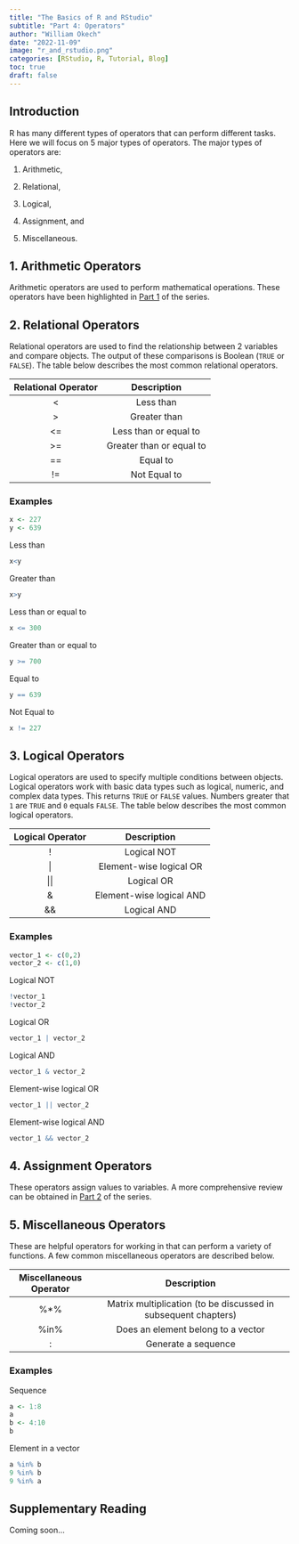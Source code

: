 ```yaml
---
title: "The Basics of R and RStudio"
subtitle: "Part 4: Operators"
author: "William Okech"
date: "2022-11-09"
image: "r_and_rstudio.png"
categories: [RStudio, R, Tutorial, Blog]
toc: true
draft: false
---
```


## Introduction

R has many different types of operators that can perform different tasks. Here we will focus on 5 major types of operators. The major types of operators are:

1.  Arithmetic,

2.  Relational,

3.  Logical,

4.  Assignment, and

5.  Miscellaneous.

## 1. Arithmetic Operators

Arithmetic operators are used to perform mathematical operations. These operators have been highlighted in [Part 1](/posts/series_1/new_post_2/post_2.html) of the series.

## 2. Relational Operators

Relational operators are used to find the relationship between 2 variables and compare objects. The output of these comparisons is Boolean (`TRUE` or `FALSE`). The table below describes the most common relational operators.

| Relational Operator |       Description        |
|:-------------------:|:------------------------:|
|         \<          |        Less than         |
|         \>          |       Greater than       |
|         \<=         |  Less than or equal to   |
|         \>=         | Greater than or equal to |
|         ==          |         Equal to         |
|         !=          |       Not Equal to       |

### Examples

```r
x <- 227
y <- 639
```

Less than

```r
x<y
```

Greater than

```r
x>y
```

Less than or equal to

```r
x <= 300
```

Greater than or equal to

```r
y >= 700
```

Equal to

```r
y == 639
```

Not Equal to

```r
x != 227
```

## 3. Logical Operators

Logical operators are used to specify multiple conditions between objects. Logical operators work with basic data types such as logical, numeric, and complex data types. This returns `TRUE` or `FALSE` values. Numbers greater that `1` are `TRUE` and `0` equals `FALSE`. The table below describes the most common logical operators.

| Logical Operator |       Description        |
|:----------------:|:------------------------:|
|        !         |       Logical NOT        |
|        \|        | Element-wise logical OR  |
|       \|\|       |        Logical OR        |
|        &         | Element-wise logical AND |
|        &&        |       Logical AND        |

### Examples

```r
vector_1 <- c(0,2)
vector_2 <- c(1,0)
```

Logical NOT

```r
!vector_1
!vector_2
```

Logical OR

```r
vector_1 | vector_2
```

Logical AND

```r
vector_1 & vector_2
```

Element-wise logical OR

```r
vector_1 || vector_2
```

Element-wise logical AND

```r
vector_1 && vector_2
```

## 4. Assignment Operators

These operators assign values to variables. A more comprehensive review can be obtained in [Part 2](/posts/series_1/new_post_3/post_3.html) of the series.

## 5. Miscellaneous Operators

These are helpful operators for working in that can perform a variety of functions. A few common miscellaneous operators are described below.

| Miscellaneous Operator |                          Description                           |
|:-------------------:|:-------------------------------------------------:|
|          %\*%          | Matrix multiplication (to be discussed in subsequent chapters) |
|          %in%          |               Does an element belong to a vector               |
|           :            |                      Generate a sequence                       |

### Examples

Sequence

```r
a <- 1:8
a
b <- 4:10
b
```

Element in a vector

```r
a %in% b
9 %in% b
9 %in% a

```

## Supplementary Reading

Coming soon...

